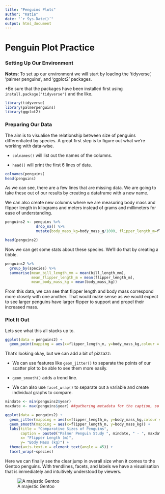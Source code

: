 ```yaml
---
title: "Penguins Plots"
author: "Katie"
date: "`r Sys.Date()`"
output: html_document
---
```


# Penguin Plot Practice

### Setting Up Our Environment

**Notes**: To set up our environment we will start by loading the 'tidyverse', 'palmer penguins', and 'ggplot2' packages.

\*Be sure that the packages have been installed first using `install.package("tidyverse")` and the like.

```r
library(tidyverse)
library(palmerpenguins)
library(ggplot2)
```

### Preparing Our Data

The aim is to visualise the relationship between size of penguins differentiated by species. A great first step is to figure out what we're working with data-wise.

-   `colnames()` will list out the names of the columns.

-   `head()` will print the first 6 lines of data.

```r
colnames(penguins)
head(penguins)
```

As we can see, there are a few lines that are missing data. We are going to take these out of our results by creating a dataframe with a new name.

We can also create new columns where we are measuring body mass and flipper length in kilograms and meters instead of grams and millimeters for ease of understanding.

```r
penguins2 <- penguins %>%
              drop_na() %>%
              mutate(body_mass_kg=body_mass_g/1000, flipper_length_m=flipper_length_mm/1000)

head(penguins2)

```

Now we can get some stats about these species. We'll do that by creating a tibble.

```r
penguins2 %>%
  group_by(species) %>%
  summarise(mean_bill_length_mm = mean(bill_length_mm),
            mean_flipper_length_m = mean(flipper_length_m),
            mean_body_mass_kg = mean(body_mass_kg))
```

From this data, we can see that flipper length and body mass correspond more closely with one another. That would make sense as we would expect to see larger penguins have larger flipper to support and propel their increased mass.

### Plot It Out

Lets see what this all stacks up to.

```r
ggplot(data = penguins2) +
  geom_point(mapping = aes(x=flipper_length_m, y=body_mass_kg,colour = species))
```

That's looking okay, but we can add a bit of pizzazz:

-   We can use features like `geom_jitter()` to separate the points of our scatter plot to be able to see them more easily.

-   `geom_smooth()` adds a trend line.

-   We can also use `facet_wrap()` to separate out a variable and create individual graphs to compare.

```r
mindate <- min(penguins2$year) 
maxdate <- max(penguins$year) ##gathering metadata for the caption, so that if new penguin measurements are added to our original database we will have an immediately updated caption

ggplot(data = penguins2) +
  geom_jitter(mapping = aes(x=flipper_length_m, y=body_mass_kg,colour = species)) +
  geom_smooth(mapping = aes(x=flipper_length_m, y=body_mass_kg)) +
  labs(title = "Comparative Sizes of Penguins",
       caption = paste0("Palmer Penguin Study ", mindate, " - ", maxdate),##here's where they come in!
       x= "Flipper Length (m)",
       y= "Body Mass (kg)") +
  theme(axis.text.x = element_text(angle = 45)) +
  facet_wrap(~species)
```

Here we can finally see the clear jump in overall size when it comes to the Gentoo penguins. With trendlines, facets, and labels we have a visualisation that is immediately and intuitively understood by viewers.

![A majestic Gentoo](https://cdn.download.ams.birds.cornell.edu/api/v1/asset/612764627/2400)
